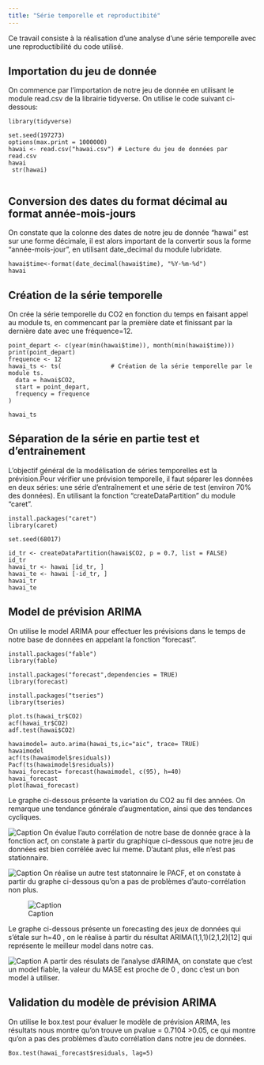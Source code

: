 ```yaml
---
title: "Série temporelle et reproductibité"
---
```

Ce travail consiste à la réalisation d'une analyse d'une série temporelle avec une reproductibilité du code utilisé. 

## Importation du jeu de donnée

On commence par l'importation de notre jeu de donnée en utilisant le module read.csv de la librairie tidyverse.
On utilise le code suivant ci-dessous:
```
library(tidyverse)

set.seed(197273)
options(max.print = 1000000)
hawai <- read.csv("hawai.csv") # Lecture du jeu de données par read.csv
hawai
 str(hawai)
 
```
## Conversion des dates du format décimal au format année-mois-jours

On constate que la colonne des dates de notre jeu de donnée "hawai" est sur une forme décimale, il est alors important de la convertir sous la forme "année-mois-jour", en utilisant date_decimal du module lubridate. 
```
hawai$time<-format(date_decimal(hawai$time), "%Y-%m-%d") 
hawai
```

## Création de la série temporelle

On crée la série temporelle du CO2 en fonction du temps en faisant appel au module ts, en commencant par la première date et finissant par la dernière date avec une fréquence=12. 

```
point_depart <- c(year(min(hawai$time)), month(min(hawai$time)))
print(point_depart)
frequence <- 12
hawai_ts <- ts(              # Création de la série temporelle par le module ts. 
  data = hawai$CO2,
  start = point_depart,
  frequency = frequence
)

hawai_ts

```
## Séparation de la série en partie test et d'entrainement

L’objectif général de la modélisation de séries temporelles est la prévision.Pour vérifier une prévision temporelle, il faut séparer les données en deux séries: une série d’entraînement et une série de test (environ 70% des données). En utilisant la fonction "createDataPartition" du module "caret".

```
install.packages("caret")
library(caret)

set.seed(68017)

id_tr <- createDataPartition(hawai$CO2, p = 0.7, list = FALSE)
id_tr
hawai_tr <- hawai [id_tr, ]
hawai_te <- hawai [-id_tr, ]
hawai_tr
hawai_te

```
## Model de prévision ARIMA

On utilise le model ARIMA pour effectuer les prévisions dans le temps de notre base de données en appelant la fonction "forecast".

```
install.packages("fable")
library(fable)

install.packages("forecast",dependencies = TRUE)
library(forecast)

install.packages("tseries")
library(tseries)

plot.ts(hawai_tr$CO2)
acf(hawai_tr$CO2)
adf.test(hawai$CO2)

hawaimodel= auto.arima(hawai_ts,ic="aic", trace= TRUE)
hawaimodel
acf(ts(hawaimodel$residuals))
Pacf(ts(hawaimodel$residuals))
hawai_forecast= forecast(hawaimodel, c(95), h=40)
hawai_forecast
plot(hawai_forecast)

```
Le graphe ci-dessous présente la variation du CO2 au fil des années. 
On remarque une tendance générale d’augmentation, ainsi que des tendances cycliques.

![Caption](C:/Users/Dell/OneDrive/Bureau/CO2.png)
On évalue l'auto corrélation de notre base de donnée grace à la fonction acf, on constate à partir du graphique ci-dessous que notre jeu de données est bien corrélée avec lui meme. D'autant plus, elle n'est pas stationnaire. 


![Caption](C:/Users/Dell/OneDrive/Bureau/acf.png)
On réalise un autre test statonnaire le PACF, et on constate à partir du graphe ci-dessous qu'on a pas de problèmes d'auto-corrélation non plus. 

![Caption](C:/Users/Dell/OneDrive/Bureau/ts.png)

Le graphe ci-dessous présente un forecasting des jeux de données qui s'étale sur h=40 , on le réalise à partir du résultat  ARIMA(1,1,1)(2,1,2)[12] qui représente le meilleur model dans notre cas. 

![Caption](C:/Users/Dell/OneDrive/Bureau/Prevision.png)
A partir des résulats de l'analyse d'ARIMA, on constate que c'est un model fiable, la valeur du MASE est proche de 0 , donc c'est un bon model à utiliser.

## Validation du modèle de prévision ARIMA

On utilise le box.test pour évaluer le modèle de prévision ARIMA, les résultats nous montre qu'on trouve un pvalue = 0.7104 >0.05, ce qui montre qu'on a pas des problèmes d'auto corrélation dans notre jeu de données. 

```
Box.test(hawai_forecast$residuals, lag=5)
```




